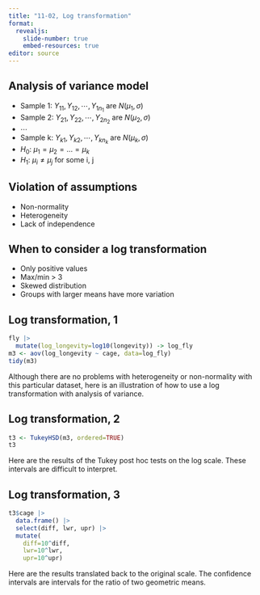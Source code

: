 ```yaml
---
title: "11-02, Log transformation"
format: 
  revealjs:
    slide-number: true
    embed-resources: true
editor: source
---
```


## Analysis of variance model

-   Sample 1: $Y_{11}, Y_{12}, \cdots, Y_{1n_1}$ are $N(\mu_1, \sigma)$
-   Sample 2: $Y_{21}, Y_{22}, \cdots, Y_{2n_2}$ are $N(\mu_2, \sigma)$
-   $\cdots$
-   Sample k: $Y_{k1}, Y_{k2}, \cdots, Y_{kn_k}$ are $N(\mu_k, \sigma)$
$\ $                                          
-   $H_0:\ \mu_1=\mu_2=...=\mu_k$
-   $H_1:\ \mu_i \ne \mu_j$ for some i, j


## Violation of assumptions

-   Non-normality
-   Heterogeneity
-   Lack of independence

## When to consider a log transformation

-   Only positive values
-   Max/min > 3
-   Skewed distribution
-   Groups with larger means have more variation

## Log transformation, 1

```r
fly |>
  mutate(log_longevity=log10(longevity)) -> log_fly
m3 <- aov(log_longevity ~ cage, data=log_fly)
tidy(m3)
```

:::notes
Although there are no problems with heterogeneity or non-normality with this particular dataset, here is an illustration of how to use a log transformation with analysis of variance.
:::

## Log transformation, 2

```r
t3 <- TukeyHSD(m3, ordered=TRUE)
t3
```

:::notes
Here are the results of the Tukey post hoc tests on the log scale. These intervals are difficult to interpret.
:::

## Log transformation, 3

```r
t3$cage |>
  data.frame() |>
  select(diff, lwr, upr) |> 
  mutate(
    diff=10^diff,
    lwr=10^lwr,
    upr=10^upr)
```

:::notes
Here are the results translated back to the original scale. The confidence intervals are intervals for the ratio of two geometric means.
:::


